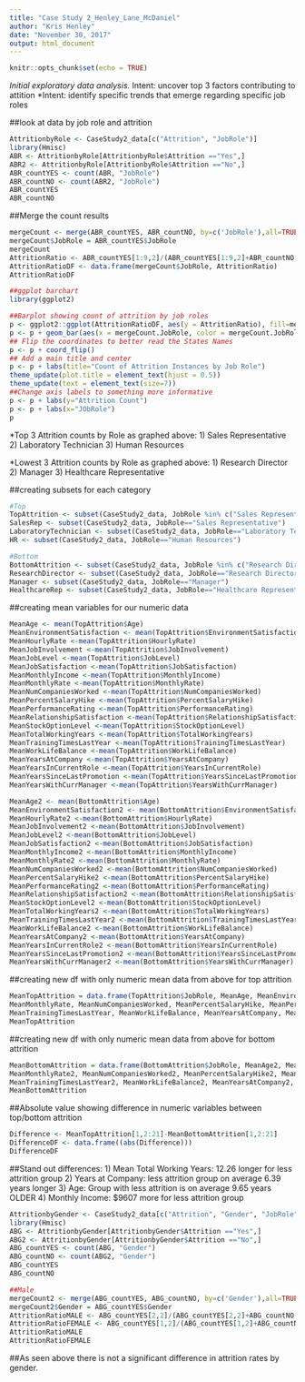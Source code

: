 ---
title: "Case Study 2_Henley_Lane_McDaniel"
author: "Kris Henley"
date: "November 30, 2017"
output: html_document
---

```{r setup, include=FALSE}
knitr::opts_chunk$set(echo = TRUE)
```


*Initial exploratory data analysis.
*Intent:  uncover top 3 factors contributing to attition
*Intent:  identify specific trends that emerge regarding specific job roles


##look at data by job role and attrition
```{r, echo=TRUE}
AttritionbyRole <- CaseStudy2_data[c("Attrition", "JobRole")]
library(Hmisc)
ABR <- AttritionbyRole[AttritionbyRole$Attrition =="Yes",]
ABR2 <- AttritionbyRole[AttritionbyRole$Attrition =="No",]
ABR_countYES <- count(ABR, "JobRole") 
ABR_countNO <- count(ABR2, "JobRole")
ABR_countYES
ABR_countNO

```


##Merge the count results

```{r, echo=TRUE}
mergeCount <- merge(ABR_countYES, ABR_countNO, by=c('JobRole'),all=TRUE)[,-1]
mergeCount$JobRole = ABR_countYES$JobRole
mergeCount
AttritionRatio <- ABR_countYES[1:9,2]/(ABR_countYES[1:9,2]+ABR_countNO[1:9,2])
AttritionRatioDF <- data.frame(mergeCount$JobRole, AttritionRatio)
AttritionRatioDF
```


```{r, echo=True}
##ggplot barchart
library(ggplot2)

##Barplot showing count of attrition by job roles
p <- ggplot2::ggplot(AttritionRatioDF, aes(y = AttritionRatio), fill=mergeCount.JobRole)
p <- p + geom_bar(aes(x = mergeCount.JobRole, color = mergeCount.JobRole), stat="identity")
## Flip the coordinates to better read the States Names
p <- p + coord_flip()
## Add a main title and center
p <- p + labs(title="Count of Attrition Instances by Job Role")
theme_update(plot.title = element_text(hjust = 0.5))
theme_update(text = element_text(size=7))
##Change axis labels to something more informative
p <- p + labs(y="Attrition Count")
p <- p + labs(x="JObRole")  
p

```

*Top 3 Attrition counts by Role as graphed above: 
1) Sales Representative
2) Laboratory Technician
3) Human Resources

*Lowest 3 Attrition counts by Role as graphed above:
1) Research Director
2) Manager
3) Healthcare Representative


##creating subsets for each category

```{r, echo=TRUE}
#Top
TopAttrition <- subset(CaseStudy2_data, JobRole %in% c("Sales Representative","Laboratory Technician","Human Resources"))
SalesRep <- subset(CaseStudy2_data, JobRole=="Sales Representative")
LaboratoryTechnician <- subset(CaseStudy2_data, JobRole=="Laboratory Technician")
HR <- subset(CaseStudy2_data, JobRole=="Human Resources")

#Bottom
BottomAttrition <- subset(CaseStudy2_data, JobRole %in% c("Research Director", "Manager","Healthcare Representative"))
ResearchDirector <- subset(CaseStudy2_data, JobRole=="Research Director")
Manager <- subset(CaseStudy2_data, JobRole=="Manager")
HealthcareRep <- subset(CaseStudy2_data, JobRole=="Healthcare Representative")
```

##creating mean variables for our numeric data

```{r, echo=TRUE}
MeanAge <- mean(TopAttrition$Age)
MeanEnvironmentSatisfaction <- mean(TopAttrition$EnvironmentSatisfaction)
MeanHourlyRate <-mean(TopAttrition$HourlyRate)
MeanJobInvolvement <-mean(TopAttrition$JobInvolvement)
MeanJobLevel <-mean(TopAttrition$JobLevel)
MeanJobSatisfaction <-mean(TopAttrition$JobSatisfaction)
MeanMonthlyIncome <-mean(TopAttrition$MonthlyIncome)
MeanMonthlyRate <-mean(TopAttrition$MonthlyRate)
MeanNumCompaniesWorked <-mean(TopAttrition$NumCompaniesWorked)
MeanPercentSalaryHike <-mean(TopAttrition$PercentSalaryHike)
MeanPerformanceRating <-mean(TopAttrition$PerformanceRating)
MeanRelationshipSatisfaction <-mean(TopAttrition$RelationshipSatisfaction)
MeanStockOptionLevel <-mean(TopAttrition$StockOptionLevel)
MeanTotalWorkingYears <-mean(TopAttrition$TotalWorkingYears)
MeanTrainingTimesLastYear <-mean(TopAttrition$TrainingTimesLastYear)
MeanWorkLifeBalance <-mean(TopAttrition$WorkLifeBalance)
MeanYearsAtCompany <-mean(TopAttrition$YearsAtCompany)
MeanYearsInCurrentRole <-mean(TopAttrition$YearsInCurrentRole)
MeanYearsSinceLastPromotion <-mean(TopAttrition$YearsSinceLastPromotion)
MeanYearsWithCurrManager <-mean(TopAttrition$YearsWithCurrManager)

MeanAge2 <- mean(BottomAttrition$Age)
MeanEnvironmentSatisfaction2 <- mean(BottomAttrition$EnvironmentSatisfaction)
MeanHourlyRate2 <-mean(BottomAttrition$HourlyRate)
MeanJobInvolvement2 <-mean(BottomAttrition$JobInvolvement)
MeanJobLevel2 <-mean(BottomAttrition$JobLevel)
MeanJobSatisfaction2 <-mean(BottomAttrition$JobSatisfaction)
MeanMonthlyIncome2 <-mean(BottomAttrition$MonthlyIncome)
MeanMonthlyRate2 <-mean(BottomAttrition$MonthlyRate)
MeanNumCompaniesWorked2 <-mean(BottomAttrition$NumCompaniesWorked)
MeanPercentSalaryHike2 <-mean(BottomAttrition$PercentSalaryHike)
MeanPerformanceRating2 <-mean(BottomAttrition$PerformanceRating)
MeanRelationshipSatisfaction2 <-mean(BottomAttrition$RelationshipSatisfaction)
MeanStockOptionLevel2 <-mean(BottomAttrition$StockOptionLevel)
MeanTotalWorkingYears2 <-mean(BottomAttrition$TotalWorkingYears)
MeanTrainingTimesLastYear2 <-mean(BottomAttrition$TrainingTimesLastYear)
MeanWorkLifeBalance2 <-mean(BottomAttrition$WorkLifeBalance)
MeanYearsAtCompany2 <-mean(BottomAttrition$YearsAtCompany)
MeanYearsInCurrentRole2 <-mean(BottomAttrition$YearsInCurrentRole)
MeanYearsSinceLastPromotion2 <-mean(BottomAttrition$YearsSinceLastPromotion)
MeanYearsWithCurrManager2 <-mean(BottomAttrition$YearsWithCurrManager)

```

##creating new df with only numeric mean data from above for top attrition

```{r, echo=TRUE}
MeanTopAttrition = data.frame(TopAttrition$JobRole, MeanAge, MeanEnvironmentSatisfaction, MeanHourlyRate, MeanJobInvolvement, MeanJobLevel, MeanJobSatisfaction,MeanMonthlyIncome,
MeanMonthlyRate, MeanNumCompaniesWorked, MeanPercentSalaryHike, MeanPerformanceRating, MeanRelationshipSatisfaction, MeanStockOptionLevel, MeanTotalWorkingYears,
MeanTrainingTimesLastYear, MeanWorkLifeBalance, MeanYearsAtCompany, MeanYearsInCurrentRole, MeanYearsSinceLastPromotion, MeanYearsWithCurrManager)
MeanTopAttrition
```

##creating new df with only numeric mean data from above for bottom attrition

```{r, echo=TRUE}
MeanBottomAttrition = data.frame(BottomAttrition$JobRole, MeanAge2, MeanEnvironmentSatisfaction2, MeanHourlyRate2, MeanJobInvolvement2, MeanJobLevel2, MeanJobSatisfaction2,MeanMonthlyIncome2,
MeanMonthlyRate2, MeanNumCompaniesWorked2, MeanPercentSalaryHike2, MeanPerformanceRating2, MeanRelationshipSatisfaction2, MeanStockOptionLevel2, MeanTotalWorkingYears2,
MeanTrainingTimesLastYear2, MeanWorkLifeBalance2, MeanYearsAtCompany2, MeanYearsInCurrentRole2, MeanYearsSinceLastPromotion2, MeanYearsWithCurrManager2)
MeanBottomAttrition
```

##Absolute value showing difference in numeric variables between top/bottom attrition
```{r, echo=TRUE}
Difference <- MeanTopAttrition[1,2:21]-MeanBottomAttrition[1,2:21]
DifferenceDF <- data.frame((abs(Difference)))
DifferenceDF
```

##Stand out differences:
1)  Mean Total Working Years:  12.26 longer for less attrition group
2)  Years at Company:  less attrition group on average 6.39 years longer
3)  Age:  Group with less attrition is on average 9.65 years OLDER
4)  Monthly Income:  $9607 more for less attrition group


```{r, echo=TRUE}
AttritionbyGender <- CaseStudy2_data[c("Attrition", "Gender", "JobRole")]
library(Hmisc)
ABG <- AttritionbyGender[AttritionbyGender$Attrition =="Yes",]
ABG2 <- AttritionbyGender[AttritionbyGender$Attrition =="No",]
ABG_countYES <- count(ABG, "Gender") 
ABG_countNO <- count(ABG2, "Gender")
ABG_countYES
ABG_countNO
```

```{r, echo=TRUE}
##Male
mergeCount2 <- merge(ABG_countYES, ABG_countNO, by=c('Gender'),all=TRUE)[,-1]
mergeCount2$Gender = ABG_countYES$Gender
AttritionRatioMALE <- ABG_countYES[2,2]/(ABG_countYES[2,2]+ABG_countNO[2,2])
AttritionRatioFEMALE <- ABG_countYES[1,2]/(ABG_countYES[1,2]+ABG_countNO[1,2])
AttritionRatioMALE
AttritionRatioFEMALE
```

##As seen above there is not a significant difference in attrition rates by gender.







